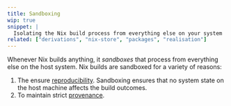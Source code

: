 ```yaml
---
title: Sandboxing
wip: true
snippet: |
  Isolating the Nix build process from everything else on your system
related: ["derivations", "nix-store", "packages", "realisation"]
---
```


Whenever Nix builds anything, it _sandboxes_ that process from everything else on the host system.
Nix builds are sandboxed for a variety of reasons:

1. The ensure [reproducibility].
   Sandboxing ensures that no system state on the host machine affects the build outcomes.
1. To maintain strict [provenance].

[reproducibility]: /concepts/reproducibility
[provenance]: /concepts/provenance
